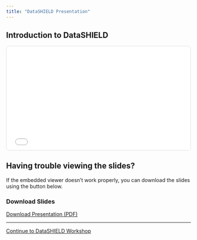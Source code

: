 ```yaml
---
title: "DataSHIELD Presentation"
---
```


## Introduction to DataSHIELD

<div style="position: relative; padding-bottom: 56.25%; height: 0; overflow: hidden; max-width: 100%; background: #f0f0f0; border: 1px solid #ddd; border-radius: 8px;">
  <iframe 
    src="DATASHIELD_DSWB_workshop.pdf" 
    style="position: absolute; top: 0; left: 0; width: 100%; height: 100%; border: none;"
    title="DataSHIELD Presentation Slides">
  </iframe>
</div>

::: {.callout-tip}
## Having trouble viewing the slides?
If the embedded viewer doesn't work properly, you can download the slides using the button below.
:::

### Download Slides

::: {.text-center .mt-4}
<a href="DATASHIELD_DSWB_workshop.pdf" download class="btn btn-primary">
<i class="bi bi-download"></i> Download Presentation (PDF)
</a>
:::

---

::: {.text-center .mt-5}
<a href="DataSHIELD_workshop_APHRC_tables.Rmd" class="btn btn-primary">Continue to DataSHIELD Workshop</a>
:::

